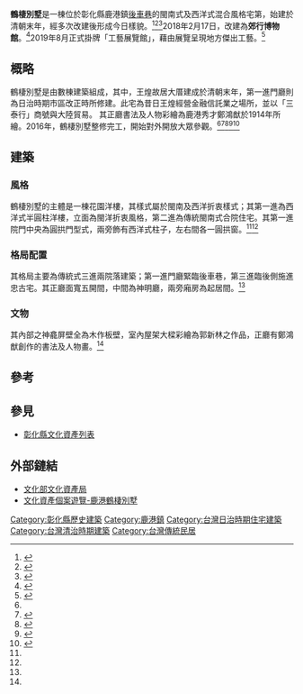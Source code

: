 {{coord|24.0549684414475|120.43397045011|display=title}}
{{tw monument
|name=鹿港鶴棲別墅(工藝展覽館)
|formername=  
|image=鹿港鶴棲別墅 02.jpg 
|imagename=
|othername=工藝展覽館
|formalname=鶴棲別墅
|level=歷史建築
|class= 宅第
|time= 清末至日治初期
|material= 木、石、磚、瓦等
|location= {{TWN}}彰化縣[[鹿港鎮|鹿港鎮]]大有里後車巷8號
|open=週三至週日（09:00-17:00）
|cost=
|website=https://www.facebook.com/craneshouse/
}}
'''鶴棲別墅'''是一棟位於彰化縣鹿港鎮[[後車巷|後車巷]]的閩南式及西洋式混合風格宅第，始建於清朝末年，經多次改建後形成今日樣貌。<ref name=":0">{{Cite web|url=http://nchdb.boch.gov.tw/web/cultureassets/Building/fprint.aspx?p0=7550|title=文化資產個案遊覽-鹿港鶴棲別墅|accessdate=2016-12-08|work=nchdb.boch.gov.tw|archive-date=2016-12-08|archive-url=https://web.archive.org/web/20161208215522/http://nchdb.boch.gov.tw/web/cultureassets/Building/fprint.aspx?p0=7550|dead-url=no}}</ref><ref name=":1">{{Cite web|url=http://www.boch.gov.tw/culturacase_175.html|title=文化部文化資產局|accessdate=2016-12-08|work=www.boch.gov.tw|deadurl=yes|archiveurl=https://web.archive.org/web/20161201110757/http://www.boch.gov.tw/culturacase_175.html|archivedate=2016-12-01}}</ref><ref>{{Cite web|url=https://buildingfocus.blogspot.tw/2016/10/blog-post.html|title=【彰化縣】歷史建築鹿港鶴棲別墅修復工程|accessdate=2016-12-08|work=buildingfocus.blogspot.tw|archive-date=2016-12-08|archive-url=https://web.archive.org/web/20161208220523/https://buildingfocus.blogspot.tw/2016/10/blog-post.html|dead-url=no}}</ref>2018年2月17日，改建為'''郊行博物館'''。<ref>{{Cite news|url=https://www.nownews.com/news/20180128/2691648|title=地方萬花筒》鹿港鶴棲別墅　郊行博物館2月7日開放|author=陳雅芳|date=2018-01-28|work=今日新聞 Nownews|accessdate=2018-05-29|language=zh-tw|archive-date=2018-04-22|archive-url=https://web.archive.org/web/20180422082704/https://www.nownews.com/news/20180128/2691648|dead-url=no}}</ref>2019年8月正式掛牌「工藝展覽館」，藉由展覽呈現地方傑出工藝。<ref>{{Cite news|url=https://www.nownews.com/news/20190815/3569765/|title=影／歷史建築鶴棲別墅　變身工藝展覽館|author=陳雅芳|date=2019-08-15|work=今日新聞 Nownews|language=zh-tw|accessdate=2020-04-13|archive-date=2020-04-01|archive-url=https://web.archive.org/web/20200401041555/https://www.nownews.com/news/20190815/3569765/|dead-url=no}}</ref>

== 概略 ==
鶴棲別墅是由數棟建築組成，其中，王煌故居大厝建成於清朝末年，第一進門廳則為日治時期市區改正時所修建。此宅為昔日王煌經營金融信託業之場所，並以「三泰行」商號與大陸貿易。 其正廳書法及人物彩繪為鹿港秀才鄭鴻猷於1914年所繪。2016年，鶴棲別墅整修完工，開始對外開放大眾參觀。<ref name=":0" /><ref>{{Cite news|url=http://udn.com/news/story/7322/2015265|title=倒塌整修 鹿港鶴棲別墅重現風華|last=聯合新聞網|first=|date=|work=|newspaper=聯合新聞網|accessdate=2016-12-08|archive-date=2016-12-21|archive-url=https://web.archive.org/web/20161221054212/http://udn.com/news/story/7322/2015265|dead-url=no}}</ref><ref>{{Cite news|url=https://tw.news.yahoo.com/-082910522.html|title=百年歷史建築揭牌！彰化縣「鹿港鶴棲別墅」竣工|newspaper=Yahoo奇摩新聞|accessdate=2016-12-08|archive-date=2016-12-20|archive-url=https://web.archive.org/web/20161220224707/https://tw.news.yahoo.com/-082910522.html|dead-url=no}}</ref><ref>{{Cite news|url=http://udn.com/news/story/3/2013084|title=鹿港鶴棲別墅重生 民眾搶先看|last=聯合新聞網|first=|date=|work=|newspaper=即時|accessdate=2016-12-08|archive-date=2016-12-21|archive-url=https://web.archive.org/web/20161221054234/http://udn.com/news/story/3/2013084|dead-url=no}}</ref><ref>{{Cite web|url=http://kongtaigi.pts.org.tw/2016/10/blog-post_21.html|title=在地工匠巧手重建 鶴棲別墅再現風華|accessdate=2016-12-08|work=kongtaigi.pts.org.tw|archive-date=2016-12-08|archive-url=https://web.archive.org/web/20161208221227/http://kongtaigi.pts.org.tw/2016/10/blog-post_21.html|dead-url=no}}</ref>

== 建築 ==

=== 風格 ===
鶴棲別墅的主體是一棟花園洋樓，其樣式屬於閩南及西洋折衷樣式；其第一進為西洋式半圓柱洋樓，立面為閩洋折衷風格，第二進為傳統閩南式合院住宅。其第一進院門中央為圓拱門型式，兩旁飾有西洋式柱子，左右間各一圓拱窗。<ref name=":1" /><ref name=":0" />

=== 格局配置 ===
其格局主要為傳統式三進兩院落建築；第一進門廳緊臨後車巷，第三進臨後側施進忠古宅。其正廳面寬五開間，中間為神明廳，兩旁廂房為起居間。<ref name=":0" />  

===                                                                                                                                                                                                                                                                                       文物 ===
其內部之神龕屏壁全為木作板壁，室內屋架大樑彩繪為郭新林之作品，正廳有鄭鴻猷創作的書法及人物畫。<ref name=":0" />

== 參考 ==
{{Commonscat|He Qi Villa|鹿港鶴棲別墅}}
{{reflist}}
== 參見 ==
* [[彰化縣文化資產列表|彰化縣文化資產列表]]

== 外部鏈結 ==
*[https://web.archive.org/web/20161201110757/http://www.boch.gov.tw/culturacase_175.html 文化部文化資產局]
*[http://nchdb.boch.gov.tw/web/cultureassets/Building/fprint.aspx?p0=7550 文化資產個案遊覽-鹿港鶴棲別墅]{{Wayback|url=http://nchdb.boch.gov.tw/web/cultureassets/Building/fprint.aspx?p0=7550 |date=20161208215522 }}

{{彰化縣文化資產}}

[[Category:彰化縣歷史建築|Category:彰化縣歷史建築]]
[[Category:鹿港鎮|Category:鹿港鎮]]
[[Category:台灣日治時期住宅建築|Category:台灣日治時期住宅建築]]
[[Category:台灣清治時期建築|Category:台灣清治時期建築]]
[[Category:台灣傳統民居|Category:台灣傳統民居]]